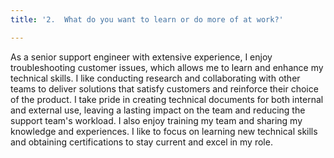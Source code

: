 ```yaml
---
title: '2.	What do you want to learn or do more of at work?'

---
```


As a senior support engineer with extensive experience, I enjoy troubleshooting customer issues, which allows me to learn and enhance my technical skills. I like conducting research and collaborating with other teams to deliver solutions that satisfy customers and reinforce their choice of the product. I take pride in creating technical documents for both internal and external use, leaving a lasting impact on the team and reducing the support team's workload. I also enjoy training my team and sharing my knowledge and experiences. I like to focus on learning new technical skills and obtaining certifications to stay current and excel in my role.

